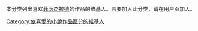 本分类列出喜欢[[菲茨杰拉德|菲茨杰拉德]]的作品的维基人。若要加入此分类，请在用户页加入{{tl|User Fitzgerald}}。

[[Category:依喜愛的小說作品區分的維基人|Category:依喜愛的小說作品區分的維基人]]